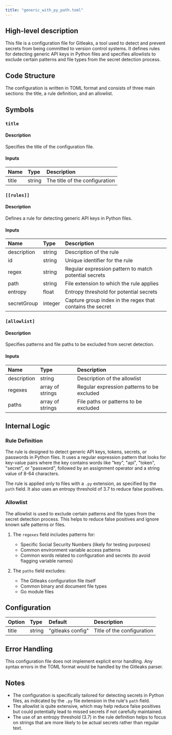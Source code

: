 ```yaml
---
title: "generic_with_py_path.toml"
---
```


## High-level description
This file is a configuration file for Gitleaks, a tool used to detect and prevent secrets from being committed to version control systems. It defines rules for detecting generic API keys in Python files and specifies allowlists to exclude certain patterns and file types from the secret detection process.

## Code Structure
The configuration is written in TOML format and consists of three main sections: the title, a rule definition, and an allowlist.

## Symbols

### `title`
#### Description
Specifies the title of the configuration file.

#### Inputs
| Name | Type | Description |
|:-----|:-----|:------------|
| title | string | The title of the configuration |

### `[[rules]]`
#### Description
Defines a rule for detecting generic API keys in Python files.

#### Inputs
| Name | Type | Description |
|:-----|:-----|:------------|
| description | string | Description of the rule |
| id | string | Unique identifier for the rule |
| regex | string | Regular expression pattern to match potential secrets |
| path | string | File extension to which the rule applies |
| entropy | float | Entropy threshold for potential secrets |
| secretGroup | integer | Capture group index in the regex that contains the secret |

### `[allowlist]`
#### Description
Specifies patterns and file paths to be excluded from secret detection.

#### Inputs
| Name | Type | Description |
|:-----|:-----|:------------|
| description | string | Description of the allowlist |
| regexes | array of strings | Regular expression patterns to be excluded |
| paths | array of strings | File paths or patterns to be excluded |

## Internal Logic

### Rule Definition
The rule is designed to detect generic API keys, tokens, secrets, or passwords in Python files. It uses a regular expression pattern that looks for key-value pairs where the key contains words like "key", "api", "token", "secret", or "password", followed by an assignment operator and a string value of 8-64 characters.

The rule is applied only to files with a `.py` extension, as specified by the `path` field. It also uses an entropy threshold of 3.7 to reduce false positives.

### Allowlist
The allowlist is used to exclude certain patterns and file types from the secret detection process. This helps to reduce false positives and ignore known safe patterns or files.

1. The `regexes` field includes patterns for:
   - Specific Social Security Numbers (likely for testing purposes)
   - Common environment variable access patterns
   - Common words related to configuration and secrets (to avoid flagging variable names)

2. The `paths` field excludes:
   - The Gitleaks configuration file itself
   - Common binary and document file types
   - Go module files

## Configuration
| Option | Type | Default | Description |
|:-------|:-----|:--------|:------------|
| title | string | "gitleaks config" | Title of the configuration |

## Error Handling
This configuration file does not implement explicit error handling. Any syntax errors in the TOML format would be handled by the Gitleaks parser.

## Notes
- The configuration is specifically tailored for detecting secrets in Python files, as indicated by the `.py` file extension in the rule's `path` field.
- The allowlist is quite extensive, which may help reduce false positives but could potentially lead to missed secrets if not carefully maintained.
- The use of an entropy threshold (3.7) in the rule definition helps to focus on strings that are more likely to be actual secrets rather than regular text.